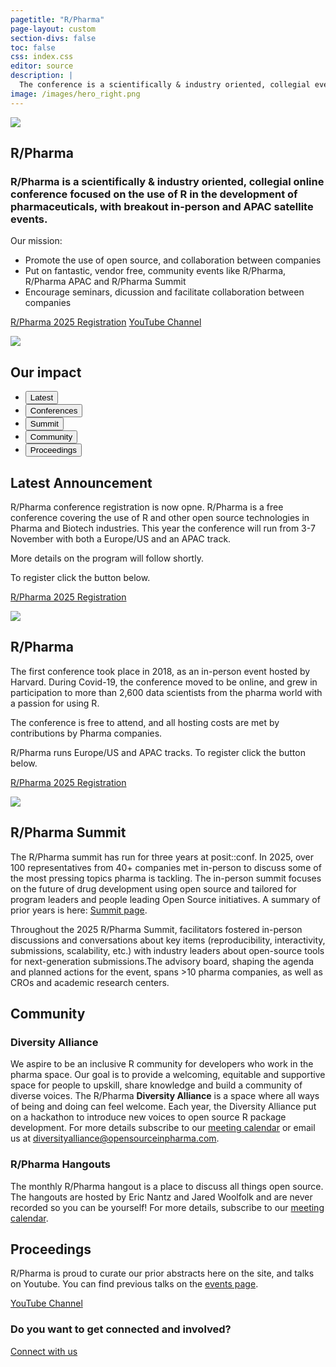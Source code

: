 ```yaml
---
pagetitle: "R/Pharma"
page-layout: custom
section-divs: false
toc: false
css: index.css
editor: source
description: | 
  The conference is a scientifically & industry oriented, collegial event focused on the use of R in the development of pharmaceuticals.
image: /images/hero_right.png
---
```


::: {.hero-banner}

::: {.hero-image .hero-image-left}
![](images/hero_left.png){fig-alt="Stack of three printed articles with text, code, and graphics."}
:::

::: {.content-block}

# R/Pharma

### R/Pharma is a scientifically & industry oriented, collegial online conference focused on the use of R in the development of pharmaceuticals, with breakout in-person and APAC satellite events.

Our mission:

- Promote the use of open source, and collaboration between companies 
- Put on fantastic, vendor free, community events like R/Pharma, R/Pharma APAC and R/Pharma Summit
- Encourage seminars, dicussion and facilitate collaboration between companies

::: {.hero-buttons}
[R/Pharma 2025 Registration](https://events.zoom.us/ev/Ai-geyS63AOzr-Tskeu2jwsPAZkX9yQixTAJuQzNT-h_rw24wX-p~AnyGxi92zGyWPS_7xPj-Oax9RjoaU3pZS0DjeX45ML084eyqq4qo6O7BMg){.btn-action-primary .btn-action .btn .btn-success .btn-lg role="button"}
[YouTube Channel](https://www.youtube.com/rinpharma){.btn-action-warning .btn-action .btn .btn-warning .btn-lg role="button"}
::: 

:::

::: {.hero-image .hero-image-right}
![](images/hero_right.png){fig-alt="Stack of three printed articles with text, code, and graphics."}
:::

:::


::: {.hello-quarto}
::: {.content-block}

::: {.hello-quarto-banner}
# Our impact 
<ul class="nav nav-pills" id="hello-quarto-tab" role="tablist">
  <li class="nav-item" role="presentation">
    <button class="nav-link active" id="annoucementtab" data-bs-toggle="tab" data-bs-target="#announcement" type="button" role="tab" aria-controls="announcement" aria-selected="true">Latest</button>
  </li>
  <li class="nav-item" role="presentation">
    <button class="nav-link" id="conference-tab" data-bs-toggle="tab" data-bs-target="#conference" type="button" role="tab" aria-controls="conference" aria-selected="true">Conferences</button>
  </li>
  <li class="nav-item" role="presentation">
    <button class="nav-link" id="summit-tab" data-bs-toggle="tab" data-bs-target="#summit" type="button" role="tab" aria-controls="summit" aria-selected="false">Summit</button>
  </li>
  <li class="nav-item" role="presentation">
    <button class="nav-link" id="community-tab" data-bs-toggle="tab" data-bs-target="#community" type="button" role="tab" aria-controls="community" aria-selected="false">Community</button>
  </li>
  <li class="nav-item" role="presentation">
    <button class="nav-link" id="proceedings-tab" data-bs-toggle="tab" data-bs-target="#proceedings" type="button" role="tab" aria-controls="proceedings" aria-selected="false">Proceedings</button>
  </li>
</ul>
:::

<div class="tab-content" id="hello-quarto-tabcontent">

<div class="tab-pane fade show active" id="announcement" role="tabpanel" aria-labelledby="announcement-tab">

::: {.grid}
::: {.g-col-lg-6 .g-col-12}
## Latest Announcement

R/Pharma conference registration is now opne.  R/Pharma is a free conference covering the use of R and other open source technologies in Pharma and Biotech industries.  This year the conference will run from 3-7 November with both a Europe/US and an APAC track.

More details on the program will follow shortly.

To register click the button below.

:::: {.hero-buttons}
[R/Pharma 2025 Registration](https://events.zoom.us/ev/Ai-geyS63AOzr-Tskeu2jwsPAZkX9yQixTAJuQzNT-h_rw24wX-p~AnyGxi92zGyWPS_7xPj-Oax9RjoaU3pZS0DjeX45ML084eyqq4qo6O7BMg){.btn-action-primary .btn-action .btn .btn-success .btn-lg role="button"}
:::: 

:::

::: {.g-col-lg-6 .g-col-12}
![](images/rinpharma-square.png){fig-alt="R/Pharma on pill background." fig-align="center" layout-valign="center"}
:::
:::

</div>

<div class="tab-pane fade show" id="conference" role="tabpanel" aria-labelledby="conference-tab">

::: {.grid}
::: {.g-col-lg-6 .g-col-12}
## R/Pharma

The first conference took place in 2018, as an in-person event hosted by Harvard. During Covid-19, the conference moved to be online, and grew in participation to more than 2,600 data scientists from the pharma world with a passion for using R.

The conference is free to attend, and all hosting costs are met by contributions by 
Pharma companies.

R/Pharma runs Europe/US and APAC tracks.  To register click the button below.

:::: {.hero-buttons}
[R/Pharma 2025 Registration](https://events.zoom.us/ev/Ai-geyS63AOzr-Tskeu2jwsPAZkX9yQixTAJuQzNT-h_rw24wX-p~AnyGxi92zGyWPS_7xPj-Oax9RjoaU3pZS0DjeX45ML084eyqq4qo6O7BMg){.btn-action-primary .btn-action .btn .btn-success .btn-lg role="button"}
:::: 

:::

::: {.g-col-lg-6 .g-col-12}
![](images/rinpharma-square.png){fig-alt="R/Pharma on pill background." fig-align="center" layout-valign="center"}
:::
:::

</div>

<div class="tab-pane fade" id="summit" role="tabpanel" aria-labelledby="summit-tab">

::: {.grid}
::: {.g-col-lg-12 .g-col-12}

## R/Pharma Summit

The R/Pharma summit has run for three years at posit::conf.  In 2025, over 100 representatives from 40+ companies met in-person to discuss some of the most pressing topics pharma is tackling.  The in-person summit focuses on the future of drug development using open source and tailored for program leaders and people leading Open Source initiatives. A summary of prior years is here: [Summit page](/docs/summit). 

Throughout the 2025 R/Pharma Summit, facilitators fostered in-person discussions and conversations about key items (reproducibility, interactivity, submissions, scalability, etc.) with industry leaders about open-source tools for next-generation submissions.The advisory board, shaping the agenda and planned actions for the event, spans >10 pharma companies, as well as CROs and academic research centers.

:::
:::

</div>

<div class="tab-pane fade" id="community" role="tabpanel" aria-labelledby="community-tab">

::: {.grid}
::: {.g-col-lg-12 .g-col-12}
## Community

### Diversity Alliance

We aspire to be an inclusive R community for developers who work in the pharma space. Our goal is to provide a welcoming, equitable and supportive space for people to upskill, share knowledge and build a community of diverse voices. The R/Pharma **Diversity Alliance** is a space where all ways of being and doing can feel welcome.  Each year, the Diversity Alliance put on a hackathon to introduce new voices to open source R package development.  For more details subscribe to our [meeting calendar](https://www.addevent.com/calendar/AD808454) or email us at [diversityalliance@opensourceinpharma.com](mailto:diversityalliance@opensourceinpharma.com).

### R/Pharma Hangouts

The monthly R/Pharma hangout is a place to discuss all things open source.  The hangouts are hosted by Eric Nantz and Jared Woolfolk and are never recorded so you can be yourself!  For more details, subscribe to our [meeting calendar](https://www.addevent.com/calendar/wC797942).

:::
:::

</div>

<div class="tab-pane fade" id="proceedings" role="tabpanel" aria-labelledby="proceedings-tab">

::: {.grid}
::: {.g-col-lg-12 .g-col-12}
## Proceedings

R/Pharma is proud to curate our prior abstracts here on the site, and talks on Youtube.  You can find previous talks on the [events page](/docs/events).

:::: {.hero-buttons}
[YouTube Channel](https://www.youtube.com/rinpharma){.btn-action-warning .btn-action .btn .btn-warning .btn-lg role="button"}
:::: 

:::


:::

</div>

</div>



::: {.grid}


:::
:::
:::




::: {.get-started .alt-background}
::: {.content-block}

### Do you want to get connected and involved?

[Connect with us](https://forms.gle/8ftqG6pwJN22prA9A){.btn-action-primary  .btn-action .btn .btn-success .btn-lg role="button"}

:::
:::

